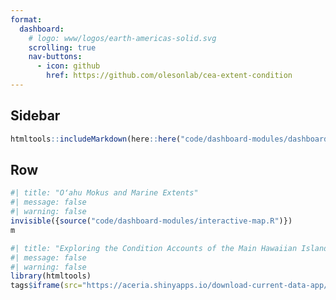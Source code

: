 ```yaml
---
format: 
  dashboard:
    # logo: www/logos/earth-americas-solid.svg
    scrolling: true
    nav-buttons:
      - icon: github
        href: https://github.com/olesonlab/cea-extent-condition
---
```


## Sidebar {.sidebar}

```r
htmltools::includeMarkdown(here::here("code/dashboard-modules/dashboard-intro.md"))
```

## Row

```r
#| title: "Oʻahu Mokus and Marine Extents"
#| message: false
#| warning: false
invisible({source("code/dashboard-modules/interactive-map.R")})
m
```

```r
#| title: "Exploring the Condition Accounts of the Main Hawaiian Islands: A Data Viewing and Export Tool"
#| message: false
#| warning: false
library(htmltools)
tags$iframe(src="https://aceria.shinyapps.io/download-current-data-app/", width="100%", height="500", frameborder="1")
```
